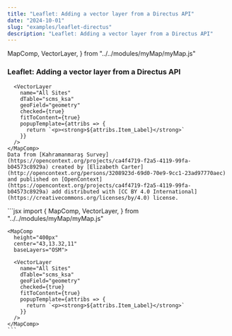 ```yaml
---
title: "Leaflet: Adding a vector layer from a Directus API"
date: "2024-10-01"
slug: "examples/leaflet-directus"
description: "Leaflet: Adding a vector layer from a Directus API"
---
```


  MapComp,
  VectorLayer,
} from "../../modules/myMap/myMap.js"


### Leaflet: Adding a vector layer from a Directus API

<div className="row mt-3 mb-5 border-top border-bottom py-3">
  <div className="col-6">
    <MapComp
      height="400px"
      center="43,13.32,11"
      baseLayers="OSM">

      <VectorLayer
        name="All Sites"
        dTable="scms_ksa"
        geoField="geometry"
        checked={true}
        fitToContent={true}
        popupTemplate={attribs => {
          return `<p><strong>${attribs.Item_Label}</strong>`
        }}
      />
    </MapComp>
    Data from [Kahramanmaraş Survey](https://opencontext.org/projects/ca4f4719-f2a5-4119-99fa-b04573c8929a) created by [Elizabeth Carter](http://opencontext.org/persons/3208923d-69d0-70e9-9cc1-23ad97770aec) and published on [OpenContext](https://opencontext.org/projects/ca4f4719-f2a5-4119-99fa-b04573c8929a) add distributed with [CC BY 4.0 International](https://creativecommons.org/licenses/by/4.0) license.
  </div>
  <div className="col-6">
    ```jsx
    import {
      MapComp,
      VectorLayer,
    } from "../../modules/myMap/myMap.js"

    <MapComp
      height="400px"
      center="43,13.32,11"
      baseLayers="OSM">

      <VectorLayer
        name="All Sites"
        dTable="scms_ksa"
        geoField="geometry"
        checked={true}
        fitToContent={true}
        popupTemplate={attribs => {
          return `<p><strong>${attribs.Item_Label}</strong>`
        }}
      />
    </MapComp>
    ```
  </div>
</div>